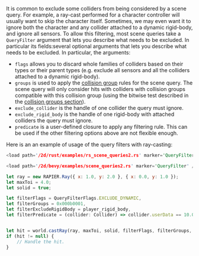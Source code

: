 
It is common to exclude some colliders from being considered by a scene query. For example, a ray-cast performed for a
character controller will usually want to skip the character itself. Sometimes, we may even want it to ignore both the
character and any collider attached to a dynamic rigid-body, and ignore all sensors. To allow this filtering, most
scene queries take <notjs>a `QueryFilter` argument that lets you describe what needs to be excluded. In particular
its fields:</notjs><js>several optional arguments that lets you describe what needs to be excluded. In particular, the
arguments:</js>
- `flags` allows you to discard whole families of colliders based on their types or their parent types (e.g. exclude all
  sensors and all the colliders attached to a dynamic rigid-body).
- `groups` is used to apply the [collision group](colliders#collision-groups-and-solver-groups) rules for the scene query.
  The scene query will only consider hits with colliders with collision groups compatible with this  collision group
  (using the bitwise test described in the [collision groups section](colliders#collision-groups-and-solver-groups)).
- `exclude_collider` is the handle of one collider the query must ignore.
- `exclude_rigid_body` is the handle of one rigid-body with attached colliders the query must ignore.
- `predicate` is a user-defined closure to apply any filtering rule. This can be used if the other filtering options
  above are not flexible enough.

Here is an an example of usage of the query filters with ray-casting:

<rapier>

```rust
<load path='/2d/rust/examples/rs_scene_queries2.rs' marker='QueryFilter' />
```

</rapier>
<bevy>

```rust
<load path='/2d/bevy/examples/scene_queries2.rs' marker='QueryFilter' />
```

</bevy>
<js>

```js
let ray = new RAPIER.Ray({ x: 1.0, y: 2.0 }, { x: 0.0, y: 1.0 });
let maxToi = 4.0;
let solid = true;

let filterFlags = QueryFilterFlags.EXCLUDE_DYNAMIC,
let filterGroups = 0x000b0001,
let filterExcludeRigidBody = player_rigid_body,
let filterPredicate = (collider: Collider) => collider.userData == 10.0,


let hit = world.castRay(ray, maxToi, solid, filterFlags, filterGroups, null, filterExcludeRigidBody, filterPredicate);
if (hit != null) {
    // Handle the hit.
}
```

</js>